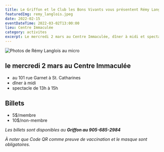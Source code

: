```yaml
---
title: Le Griffon et le Club les Bons Vivants vous présentent Rémy Langlois
featuredImg: remy_langlois.jpeg
date: 2022-02-15
eventDateTime: 2022-03-02T13:00:00
lieu: Centre Immaculée
category: activites
excerpt: Le mercredi 2 mars au Centre Immaculée, dîner à midi et spectacle de 13h à 15h.
---
```


![Photos de Rémy Langlois au micro](remy-3.jpg)

## le mercredi 2 mars au Centre Immaculée
- au 101 rue Garnet à St. Catharines
- dîner à midi
- spectacle de 13h à 15h

## Billets
- 5$/membre
- 10$/non-membre

_Les billets sont disponibles au **Griffon au 905-685-2984**_

_À noter que Code QR comme preuve de vaccination et le masque sont obligatoires._

<Patrimoine />